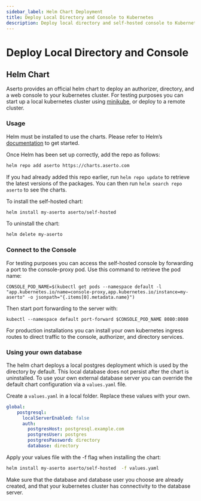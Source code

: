 ```yaml
---
sidebar_label: Helm Chart Deployment
title: Deploy Local Directory and Console to Kubernetes
description: Deploy local directory and self-hosted console to Kubernetes
---
```


# Deploy Local Directory and Console

## Helm Chart

Aserto provides an official helm chart to deploy an authorizer, directory, and a web console to your kubernetes cluster.  For testing purposes you can start up a local kubernetes cluster using [minikube](https://minikube.sigs.k8s.io/docs/start/), or deploy to a remote cluster.

### Usage
Helm must be installed to use the charts. Please refer to Helm’s [documentation](https://helm.sh/docs/intro/install/) to get started.

Once Helm has been set up correctly, add the repo as follows:

```bash
helm repo add aserto https://charts.aserto.com
```

If you had already added this repo earlier, run `helm repo update` to retrieve the latest versions of the packages. You can then run `helm search repo aserto` to see the charts.

To install the self-hosted chart:

```bash
helm install my-aserto aserto/self-hosted
```

To uninstall the chart:

```bash
helm delete my-aserto
```

### Connect to the Console

For testing purposes you can access the self-hosted console by forwarding a port to the console-proxy pod.  Use this command to retrieve the pod name:

```
CONSOLE_POD_NAME=$(kubectl get pods --namespace default -l "app.kubernetes.io/name=console-proxy,app.kubernetes.io/instance=my-aserto" -o jsonpath="{.items[0].metadata.name}")
```

Then start port forwarding to the server with:
```
kubectl --namespace default port-forward $CONSOLE_POD_NAME 8080:8080
```

For production installations you can install your own kubernetes ingress routes to direct traffic to the console, authorizer, and directory services.

### Using your own database

The helm chart deploys a local postgres deployment which is used by the directory by default.  This local database does not persist after the chart is uninstalled.  To use your own external database server you can override the default chart configuration via a `values.yaml` file.

Create a `values.yaml` in a local folder.  Replace these values with your own.
```yaml
global:
    postgresql:
      localServerEnabled: false
      auth:
        postgresHost: postgresql.example.com
        postgresUser: postgres
        postgresPassword: directory
        database: directory
```
Apply your values file with the -f flag when installing the chart:
```bash
helm install my-aserto aserto/self-hosted  -f values.yaml
```

Make sure that the database and database user you choose are already created, and that your kubernetes cluster has connectivity to the database server.

